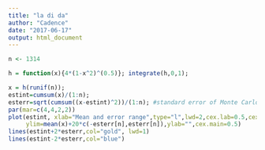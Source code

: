 ```yaml
---
title: "la di da"
author: "Cadence"
date: "2017-06-17"
output: html_document
---
```



``` r
n <- 1314

h = function(x){4*(1-x^2)^(0.5)}; integrate(h,0,1);

x = h(runif(n));
estint=cumsum(x)/(1:n);
esterr=sqrt(cumsum((x-estint)^2))/(1:n); #standard error of Monte Carlo integral
par(mar=c(4,4,2,2))
plot(estint, xlab="Mean and error range",type="l",lwd=2,cex.lab=0.5,cex.axis=0.5,
     ylim=mean(x)+20*c(-esterr[n],esterr[n]),ylab="",cex.main=0.5)
lines(estint+2*esterr,col="gold", lwd=1)
lines(estint-2*esterr,col="blue") 
```